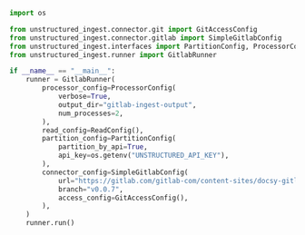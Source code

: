 ```python Python
import os

from unstructured_ingest.connector.git import GitAccessConfig
from unstructured_ingest.connector.gitlab import SimpleGitlabConfig
from unstructured_ingest.interfaces import PartitionConfig, ProcessorConfig, ReadConfig
from unstructured_ingest.runner import GitlabRunner

if __name__ == "__main__":
    runner = GitlabRunner(
        processor_config=ProcessorConfig(
            verbose=True,
            output_dir="gitlab-ingest-output",
            num_processes=2,
        ),
        read_config=ReadConfig(),
        partition_config=PartitionConfig(
            partition_by_api=True,
            api_key=os.getenv("UNSTRUCTURED_API_KEY"),
        ),
        connector_config=SimpleGitlabConfig(
            url="https://gitlab.com/gitlab-com/content-sites/docsy-gitlab",
            branch="v0.0.7",
            access_config=GitAccessConfig(),
        ),
    )
    runner.run()
```
